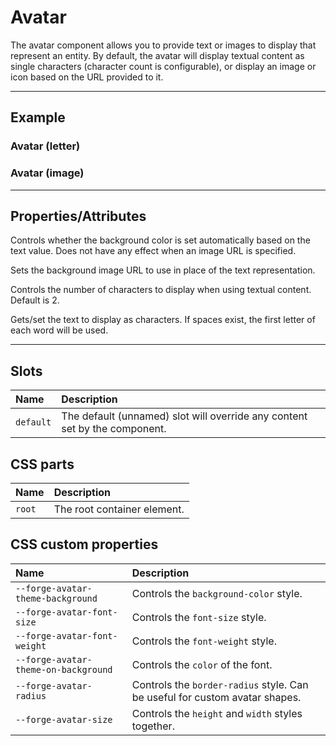 
<PageSection>

# Avatar

The avatar component allows you to provide text or images to display that represent an entity. By default, the avatar
will display textual content as single characters (character count is configurable), or display an image or icon based
on the URL provided to it.

</PageSection>

---

<PageSection>

## Example

### Avatar (letter)

<LiveDemo dense codeHtml={AvatarLetterCodeHtml()}>
  <AvatarDemo />
</LiveDemo>

### Avatar (image)

<LiveDemo dense codeHtml={AvatarImageCodeHtml()}>
  <AvatarDemo imageUrl={'https://cdn.forge.tylertech.com/v1/icons/svg/custom/forge_logo.svg'} />
</LiveDemo>

</PageSection>

---

<PageSection>

## Properties/Attributes

<PropertyDef name="autoColor" type="boolean" defaultValue="false">

Controls whether the background color is set automatically based on the text value. Does not have any effect when an image URL is specified.

</PropertyDef>

<PropertyDef name="imageUrl" type="string" defaultValue="undefined">

Sets the background image URL to use in place of the text representation.

</PropertyDef>

<PropertyDef name="letterCount" type="number" defaultValue="2">

Controls the number of characters to display when using textual content. Default is 2.

</PropertyDef>

<PropertyDef name="text" type="boolean" defaultValue="&quot;&quot;">

Gets/set the text to display as characters. If spaces exist, the first letter of each word will be used.

</PropertyDef>

</PageSection>

---

<PageSection>

## Slots

| Name               | Description
| :------------------| :--------------------
| `default`          | The default (unnamed) slot will override any content set by the component.

</PageSection>

<PageSection>

## CSS parts

| Name                   | Description
| :----------------------| :--------------------
| `root`                 | The root container element.

</PageSection>

<PageSection>

## CSS custom properties

| Name                                            | Description
| :-----------------------------------------------| :--------------------
| `--forge-avatar-theme-background`                 | Controls the `background-color` style.
| `--forge-avatar-font-size`                        | Controls the `font-size` style.
| `--forge-avatar-font-weight`                      | Controls the `font-weight` style.
| `--forge-avatar-theme-on-background`              | Controls the `color` of the font.
| `--forge-avatar-radius`                           | Controls the `border-radius` style. Can be useful for custom avatar shapes.
| `--forge-avatar-size`                             | Controls the `height` and `width` styles together.

</PageSection>
